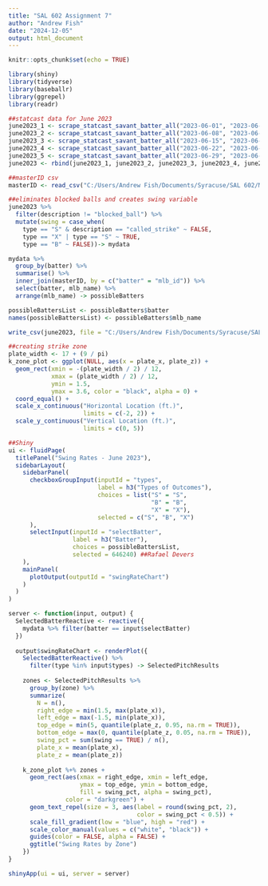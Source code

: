 ```yaml
---
title: "SAL 602 Assignment 7"
author: "Andrew Fish"
date: "2024-12-05"
output: html_document
---
```


```r
knitr::opts_chunk$set(echo = TRUE)
```

```r
library(shiny)
library(tidyverse)
library(baseballr)
library(ggrepel)
library(readr)
```

```r
##statcast data for June 2023
june2023_1 <- scrape_statcast_savant_batter_all("2023-06-01", "2023-06-07")
june2023_2 <- scrape_statcast_savant_batter_all("2023-06-08", "2023-06-14")
june2023_3 <- scrape_statcast_savant_batter_all("2023-06-15", "2023-06-21")
june2023_4 <- scrape_statcast_savant_batter_all("2023-06-22", "2023-06-28")
june2023_5 <- scrape_statcast_savant_batter_all("2023-06-29", "2023-06-30")
june2023 <- rbind(june2023_1, june2023_2, june2023_3, june2023_4, june2023_5)
```


```r
##masterID csv
masterID <- read_csv("C:/Users/Andrew Fish/Documents/Syracuse/SAL 602/Module 7/masterid.csv")
```

```r
##eliminates blocked balls and creates swing variable
june2023 %>%
  filter(description != "blocked_ball") %>%
  mutate(swing = case_when(
    type == "S" & description == "called_strike" ~ FALSE,
    type == "X" | type == "S" ~ TRUE,
    type == "B" ~ FALSE))-> mydata
```

```r
mydata %>%
  group_by(batter) %>%
  summarise() %>%
  inner_join(masterID, by = c("batter" = "mlb_id")) %>%
  select(batter, mlb_name) %>%
  arrange(mlb_name) -> possibleBatters

possibleBattersList <- possibleBatters$batter
names(possibleBattersList) <- possibleBatters$mlb_name
```

```r
write_csv(june2023, file = "C:/Users/Andrew Fish/Documents/Syracuse/SAL 602/Module 7/SAL602Assignment7/june2023.csv")
```


```r
##creating strike zone
plate_width <- 17 + (9 / pi)
k_zone_plot <- ggplot(NULL, aes(x = plate_x, plate_z)) +
  geom_rect(xmin = -(plate_width / 2) / 12,
            xmax = (plate_width / 2) / 12,
            ymin = 1.5,
            ymax = 3.6, color = "black", alpha = 0) +
  coord_equal() +
  scale_x_continuous("Horizontal Location (ft.)",
                     limits = c(-2, 2)) +
  scale_y_continuous("Vertical Location (ft.)",
                     limits = c(0, 5))
```


```r
##Shiny
ui <- fluidPage(
  titlePanel("Swing Rates - June 2023"),
  sidebarLayout(
    sidebarPanel(
      checkboxGroupInput(inputId = "types",
                         label = h3("Types of Outcomes"),
                         choices = list("S" = "S",
                                        "B" = "B",
                                        "X" = "X"),
                         selected = c("S", "B", "X")
      ),
      selectInput(inputId = "selectBatter",
                  label = h3("Batter"),
                  choices = possibleBattersList,
                  selected = 646240) ##Rafael Devers
    ),
    mainPanel(
      plotOutput(outputId = "swingRateChart")
    )
  )
)

server <- function(input, output) {
  SelectedBatterReactive <- reactive({
    mydata %>% filter(batter == input$selectBatter)
  })
  
  output$swingRateChart <- renderPlot({
    SelectedBatterReactive() %>%
      filter(type %in% input$types) -> SelectedPitchResults
    
    zones <- SelectedPitchResults %>%
      group_by(zone) %>%
      summarize(
        N = n(),
        right_edge = min(1.5, max(plate_x)),
        left_edge = max(-1.5, min(plate_x)),
        top_edge = min(5, quantile(plate_z, 0.95, na.rm = TRUE)),
        bottom_edge = max(0, quantile(plate_z, 0.05, na.rm = TRUE)),
        swing_pct = sum(swing == TRUE) / n(),
        plate_x = mean(plate_x),
        plate_z = mean(plate_z))
    
    k_zone_plot %+% zones +
      geom_rect(aes(xmax = right_edge, xmin = left_edge,
                    ymax = top_edge, ymin = bottom_edge,
                    fill = swing_pct, alpha = swing_pct),
                color = "darkgreen") +
      geom_text_repel(size = 3, aes(label = round(swing_pct, 2),
                                    color = swing_pct < 0.5)) +
      scale_fill_gradient(low = "blue", high = "red") +
      scale_color_manual(values = c("white", "black")) +
      guides(color = FALSE, alpha = FALSE) +
      ggtitle("Swing Rates by Zone")
    })
}
```

```r
shinyApp(ui = ui, server = server)
```

